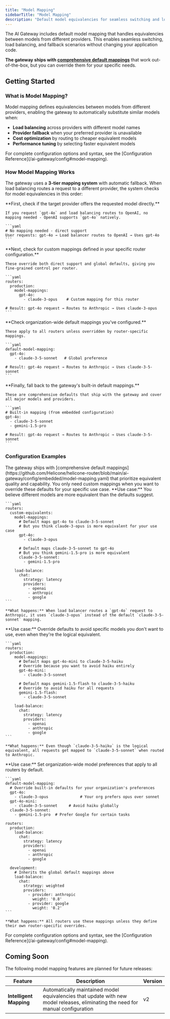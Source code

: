 ```yaml
---
title: "Model Mapping"
sidebarTitle: "Model Mapping"
description: "Default model equivalencies for seamless switching and load balancing"
---
```


The AI Gateway includes default model mapping that handles equivalencies between models from different providers. This enables seamless switching, load balancing, and fallback scenarios without changing your application code.

**The gateway ships with [comprehensive default mappings](https://github.com/Helicone/helicone-router/blob/main/ai-gateway/config/embedded/model-mapping.yaml)** that work out-of-the-box, but you can override them for your specific needs.

## Getting Started

### What is Model Mapping?

Model mapping defines equivalencies between models from different providers, enabling the gateway to automatically substitute similar models when:
- **Load balancing** across providers with different model names
- **Provider fallback** when your preferred provider is unavailable  
- **Cost optimization** by routing to cheaper equivalent models
- **Performance tuning** by selecting faster equivalent models

<Note>
  For complete configuration options and syntax, see the [Configuration Reference](/ai-gateway/config#model-mapping).
</Note>

### How Model Mapping Works

The gateway uses a **3-tier mapping system** with automatic fallback. When load balancing routes a request to a different provider, the system checks for model equivalencies in this order:

<Steps>
  <Step title="Direct Support">
    **First, check if the target provider offers the requested model directly.**
    
    If you request `gpt-4o` and load balancing routes to OpenAI, no mapping needed - OpenAI supports `gpt-4o` natively.
    
    ```yaml
    # No mapping needed - direct support
    User requests: gpt-4o → Load balancer routes to OpenAI → Uses gpt-4o
    ```
  </Step>
  
  <Step title="Router-Specific Mapping">
    **Next, check for custom mappings defined in your specific router configuration.**
    
    These override both direct support and global defaults, giving you fine-grained control per router.
    
    ```yaml
    routers:
      production:
        model-mappings:
          gpt-4o: 
            - claude-3-opus    # Custom mapping for this router
    
    # Result: gpt-4o request → Routes to Anthropic → Uses claude-3-opus
    ```
  </Step>
  
  <Step title="Global Default Mapping">
    **Check organization-wide default mappings you've configured.**
    
    These apply to all routers unless overridden by router-specific mappings.
    
    ```yaml
    default-model-mapping:
      gpt-4o: 
        - claude-3-5-sonnet   # Global preference
    
    # Result: gpt-4o request → Routes to Anthropic → Uses claude-3-5-sonnet
    ```
  </Step>
  
  <Step title="Built-in Default Mapping">
    **Finally, fall back to the gateway's built-in default mappings.**
    
    These are comprehensive defaults that ship with the gateway and cover all major models and providers.
    
    ```yaml
    # Built-in mapping (from embedded configuration)
    gpt-4o: 
      - claude-3-5-sonnet
      - gemini-1.5-pro
    
    # Result: gpt-4o request → Routes to Anthropic → Uses claude-3-5-sonnet
    ```
  </Step>
</Steps>

### Configuration Examples

<Note>
  The gateway ships with [comprehensive default mappings](https://github.com/Helicone/helicone-router/blob/main/ai-gateway/config/embedded/model-mapping.yaml) that prioritize equivalent quality and capability. You only need custom mappings when you want to override these defaults for your specific use case.
</Note>

<Tabs>
  <Tab title="Better Equivalents - Your Preference">
    **Use case:** You believe different models are more equivalent than the defaults suggest.

    ```yaml
    routers:
      custom-equivalents:
        model-mappings:
          # Default maps gpt-4o to claude-3-5-sonnet
          # But you think claude-3-opus is more equivalent for your use case
          gpt-4o: 
            - claude-3-opus
          
          # Default maps claude-3-5-sonnet to gpt-4o
          # But you think gemini-1.5-pro is more equivalent
          claude-3-5-sonnet: 
            - gemini-1.5-pro
        
        load-balance:
          chat:
            strategy: latency
            providers:
              - openai
              - anthropic
              - google
    ```

    **What happens:** When load balancer routes a `gpt-4o` request to Anthropic, it uses `claude-3-opus` instead of the default `claude-3-5-sonnet` mapping.
  </Tab>

  <Tab title="Avoid Specific Models">
    **Use case:** Override defaults to avoid specific models you don't want to use, even when they're the logical equivalent.

    ```yaml
    routers:
      production:
        model-mappings:
          # Default maps gpt-4o-mini to claude-3-5-haiku
          # Override because you want to avoid haiku entirely
          gpt-4o-mini: 
            - claude-3-5-sonnet
          
          # Default maps gemini-1.5-flash to claude-3-5-haiku  
          # Override to avoid haiku for all requests
          gemini-1.5-flash: 
            - claude-3-5-sonnet
        
        load-balance:
          chat:
            strategy: latency
            providers:
              - openai
              - anthropic
              - google
    ```

    **What happens:** Even though `claude-3-5-haiku` is the logical equivalent, all requests get mapped to `claude-3-5-sonnet` when routed to Anthropic.
  </Tab>

  <Tab title="Global Overrides - Organization-Wide">
    **Use case:** Set organization-wide model preferences that apply to all routers by default.

    ```yaml
    default-model-mapping:
      # Override built-in defaults for your organization's preferences
      gpt-4o: 
        - claude-3-opus              # Your org prefers opus over sonnet
      gpt-4o-mini: 
        - claude-3-5-sonnet     # Avoid haiku globally
      claude-3-5-sonnet: 
        - gemini-1.5-pro  # Prefer Google for certain tasks

    routers:
      production:
        load-balance:
          chat:
            strategy: latency
            providers:
              - openai
              - anthropic
              - google
      
      development:
        # Inherits the global default mappings above
        load-balance:
          chat:
            strategy: weighted
            providers:
              - provider: anthropic
                weight: '0.8'
              - provider: google
                weight: '0.2'
    ```

    **What happens:** All routers use these mappings unless they define their own router-specific overrides.
  </Tab>
</Tabs>

<Note>
  For complete configuration options and syntax, see the [Configuration Reference](/ai-gateway/config#model-mapping).
</Note>

## Coming Soon

The following model mapping features are planned for future releases:

| Feature | Description | Version |
|---------|-------------|---------|
| **Intelligent Mapping** | Automatically maintained model equivalencies that update with new model releases, eliminating the need for manual configuration | v2 |